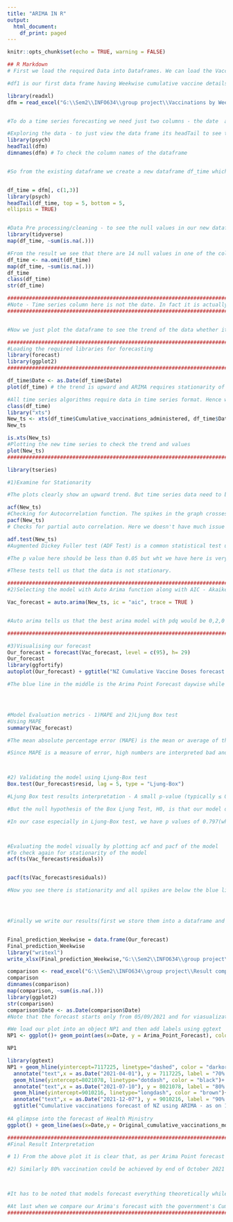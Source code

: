 ---
title: "ARIMA IN R"
output:
  html_document:
    df_print: paged
---

```{r setup, include= TRUE}
knitr::opts_chunk$set(echo = TRUE, warning = FALSE)

## R Markdown
# First we load the required Data into Dataframes. We can load the Vaccine data excel sheet as a whole and access page by page. But to avoid confusion we load different sheets of the same excel file into different dataframes.

#df1 is our first data frame having Weekwise cumulative vaccine details till 29/08/2021(total weeks we have now is 29)

library(readxl)
dfm = read_excel("G:\\Sem2\\INFO634\\group project\\Vaccinations by Week.xlsx")


#To do a time series forecasting we need just two columns - the date  and the other will be the values to be projected

#Exploring the data - to just view the data frame its headTail to see the values
library(psych)
headTail(dfm)
dimnames(dfm) # To check the column names of the dataframe


#So from the existing dataframe we create a new dataframe df_time which has only two columns of df - time(Date) and values(Cumulative_vaccinations_administered)


df_time = dfm[, c(1,3)]
library(psych)
headTail(df_time, top = 5, bottom = 5,
ellipsis = TRUE)


#Data Pre processing/cleaning - to see the null values in our new dataframe we use is.na command
library(tidyverse)
map(df_time, ~sum(is.na(.)))

#From the result we see that there are 14 null values in one of the columns. Since this is a forecasting model and these null values are present at the end of the table we dont need to impute them or replace them. We don't have data for those time points which are in future. So we just delete them in order to get a good forecast in their place
df_time <- na.omit(df_time)
map(df_time, ~sum(is.na(.)))
df_time
class(df_time)
str(df_time)

###############################################################################
#Note - Time series column here is not the date. In fact it is actually the vaccination numbers which change with date
###############################################################################


#Now we just plot the dataframe to see the trend of the data whether it is upward or downward

###############################################################################
#Loading the required libraries for forecasting
library(forecast)
library(ggplot2)
###############################################################################

df_time$Date <- as.Date(df_time$Date)
plot(df_time) # the trend is upward and ARIMA requires stationarity of data

#All time series algorithms require data in time series format. Hence we convert the data frame to time series using xts library
class(df_time)
library("xts")  
New_ts <- xts(df_time$Cumulative_vaccinations_administered, df_time$Date)
New_ts

is.xts(New_ts)
#Plotting the new time series to check the trend and values
plot(New_ts) 
###############################################################################

library(tseries)

#1)Examine for Stationarity

#The plots clearly show an upward trend. But time series data need to be stationary in order to the algorithm to perform well. Statistically we examine stationarity with ACF, PACF and ADF tests.

acf(New_ts)
#Checking for Autocorrelation function. The spikes in the graph crosses the dotted blue lines which show that the data is highly correlated. Which means the data is not stationary
pacf(New_ts)
# Checks for partial auto correlation. Here we doesn't have much issue because the spikes here are minimum.

adf.test(New_ts) 
#Augmented Dickey Fuller test (ADF Test) is a common statistical test used to test whether a given Time series is stationary or not. It is one of the most commonly used statistical test when it comes to analyzing the stationary of a series

#The p value here should be less than 0.05 but wht we have here is very much higher which is 0.99

#These tests tell us that the data is not stationary.

###############################################################################
#2)Selecting the model with Auto Arima function along with AIC - Akaike information criterion, AIC is used to compare different possible models and determine which one is the best fit for the data so that the model has less trend and more stationarity

Vac_forecast = auto.arima(New_ts, ic = "aic", trace = TRUE )


#Auto arima tells us that the best arima model with pdq would be 0,2,0 [ A nonseasonal ARIMA model is classified as an "ARIMA(p,d,q)" model, where: p is the number of autoregressive terms, d is the number of nonseasonal differences needed for stationarity, and. q is the number of lagged forecast errors in the prediction equation --- wikipedia]

###############################################################################

#3)Visualising our forecast
Our_forecast = forecast(Vac_forecast, level = c(95), h= 29)
Our_forecast
library(ggfortify)
autoplot(Our_forecast) + ggtitle("NZ Cumulative Vaccine Doses forecast for 2021 using ARIMA") +  labs(x = 'Days', y = 'Cummulative vaccinations')

#The blue line in the middle is the Arima Point Forecast daywise while the shadow part above the blue line is the upper bound level Arima's 95% confidence limit and the shadow part below the blue line is lower bound level of Arima's 95% confidence limit.




#Model Evaluation metrics - 1)MAPE and 2)Ljung Box test
#Using MAPE
summary(Vac_forecast)

#The mean absolute percentage error (MAPE) is the mean or average of the absolute percentage errors of forecasts. Error is defined as actual or observed value minus the forecasted value.

#Since MAPE is a measure of error, high numbers are interpreted bad and low numbers are really good. For reporting purposes, as a convention statisticians translate this to accuracy numbers by subtracting the MAPE from 100. Therefore from the summary the MAPE is 3.841 and subtracting from 100 we get the model accuracy as 96% which shows that the model is performing good.



#2) Validating the model using Ljung-Box test
Box.test(Our_forecast$resid, lag = 5, type = "Ljung-Box")

#Ljung Box test results interpretation - A small p-value (typically ≤ 0.05) indicates strong evidence against the null hypothesis, so you reject the null hypothesis. A large p-value (> 0.05) indicates weak evidence against the null hypothesis, so you fail to reject the null hypothesis

#But the null hypothesis of the Box Ljung Test, H0, is that our model does not show lack of fit (or in simple terms—the model is just fine). The alternate hypothesis, Ha, is just that the model does show a lack of fit.

#In our case especially in Ljung-Box test, we have p values of 0.797(when the lag is 5).Therefore it could be concluded that the H0(the model is just fine) isn't rejected and model performs probably well.



#Evaluating the model visually by plotting acf and pacf of the model
#To check again for stationarity of the model
acf(ts(Vac_forecast$residuals))


pacf(ts(Vac_forecast$residuals))

#Now you see there is stationarity and all spikes are below the blue line




#Finally we write our results(first we store them into a dataframe and then write to excel) into a separate excel file and then copy that data with the base file to compare our predictions with the government's data and evaluate our model practically


Final_prediction_Weekwise = data.frame(Our_forecast)
Final_prediction_Weekwise
library("writexl")
write_xlsx(Final_prediction_Weekwise,"G:\\Sem2\\INFO634\\group project\\Time series daywise\\Weekwise_projections_Arima.xlsx")

comparison <- read_excel("G:\\Sem2\\INFO634\\group project\\Result comparison of ARIMA .xlsx")
comparison
dimnames(comparison)
map(comparison, ~sum(is.na(.)))
library(ggplot2)
str(comparison)
comparison$Date <- as.Date(comparison$Date)
#Note that the forecast starts only from 05/09/2021 and for viasualization purpose we have included the actual vaccination count till 29/08/2021 as the initial data points for showing continuity in the plot

#We load our plot into an object NP1 and then add labels using ggtext
NP1 <- ggplot()+ geom_point(aes(x=Date, y = Arima_Point_Forecast), color = "blue", data = comparison)+ geom_line(aes(x=Date,y = Lo.95), color = "red", data = comparison) + geom_line(aes(x=Date, y =Hi.95), color = "green", data = comparison) + scale_x_date(date_labels = "%d-%m-%Y")

NP1

library(ggtext)
NP1 + geom_hline(yintercept=7117225, linetype="dashed", color = "darkorange1")+
  annotate("text",x = as.Date("2021-04-01"), y = 7117225, label = "70% of NZ population", color = "darkorange1")+
  geom_hline(yintercept=8021078, linetype="dotdash", color = "black")+
  annotate("text",x = as.Date("2021-07-10"), y = 8021078, label = "80% of NZ population", color = "black")+
  geom_hline(yintercept=9010216, linetype="longdash", color = "brown")+
  annotate("text",x = as.Date("2021-12-07"), y = 9010216, label = "90% of NZ population", color = "brown")+
  ggtitle("Cumulative vaccinations forecast of NZ using ARIMA - as on 12/09/2021") + ylim(0, 10500000)+ annotate("text", x = as.Date("2022-02-01"), y = 3000000, label = "Blue dot = Arima Point Forecast \n Green line = Arima Hi .95 \nRed line = Arima Low .95 ")
  
#A glimpse into the forecast of Health Ministry
ggplot() + geom_line(aes(x=Date,y = Original_cumulative_vaccinations_model), color = "red", data = comparison) + ylim(0, 8000000) +ggtitle("Cumulative Vaccination Forecast Model of Ministry of Health" )

##################################################################################
#Final Result Interpretation

# 1) From the above plot it is clear that, as per Arima Point forecast the Herd Immunity of 70% level(ie approximately 0.7 million doses for the total population of NZ) could be achieved by mid of October 2021(17/10/2021) while the government's estimate shows the same to be achieved by 24/10/2021. Given the current scenario, if we rely on confidence levels of our Arima model,  we could interpret that we are 95% confident that the interval between 21/11/2021 [lower bound] and 03/10/2021 [upper bound] contains the true value of the population parameter(in this case 70% Herd immmunity(Cumulative doses).

#2) Similarly 80% vaccination could be achieved by end of October 2021 according to our model(31/10/2021) while the government's estimate shows the same to be achieved by 21/11/2021. Here, if we rely on confidence level of Arima, it could be meant that we are 95% confident that the interval between 26/12/2021 [lower bound] and 10/10/2021 [upper bound] contains the true value of the population parameter (here it is the 80% Herd immmunity(Cumulative doses).



#It has to be noted that models forecast everything theoretically while practical difficulties has to be taken into considertion. Given the Delta variant factor, vaccination centres being closed due to lockdown measures and changing geo-political scenario(NZ has increased Afghan refugee quota to 1500 this year), it is safe to assume that there is a 95% probability that, in the near future the true value of the population parameter(in this case 80% of cummulative vaccination aka Herd immunity) will fall within 26/12/2021 [lower bound] and 10/10/2021 [upper bound] and this will be a more realistic one when compared with the normal Arima point forecast. We also have to take into consideration some more factors like the government advising people to choose an enhanced gap of 6 weeks between the two doses(standard gap is 3 weeks). Apart from that we have to take the children below age 12 into consideration who don't need a vaccine and these numbers have to be excluded from the forecast. 

#At last when we compare our Arima's forecast with the government's Cumulative Vaccination Forecast Model, it is almost on par with the government's forecast model forecasting a 80% cumulative vaccination achievement by December 2021 considering the 95% confidence interval. This is a kind of Acid Test for our model which proves that our model does pretty good.
##################################################################################
```